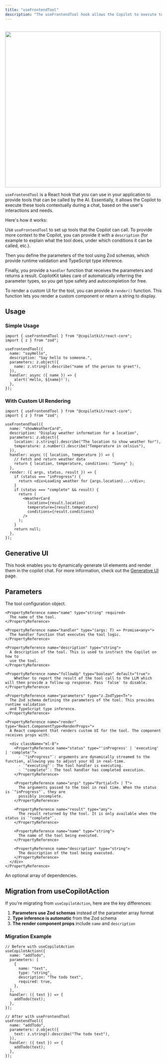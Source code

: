 ```yaml
---
title: "useFrontendTool"
description: "The useFrontendTool hook allows the Copilot to execute tools in the frontend."
---
```


<br />
<img src="https://cdn.copilotkit.ai/docs/copilotkit/images/use-copilot-action/useCopilotAction.gif" width="500" />

`useFrontendTool` is a React hook that you can use in your application to provide
tools that can be called by the AI. Essentially, it allows the Copilot to
execute these tools contextually during a chat, based on the user's interactions
and needs.

Here's how it works:

Use `useFrontendTool` to set up tools that the Copilot can call. To provide
more context to the Copilot, you can provide it with a `description` (for example to explain
what the tool does, under which conditions it can be called, etc.).

Then you define the parameters of the tool using Zod schemas, which provide
runtime validation and TypeScript type inference.

Finally, you provide a `handler` function that receives the parameters and returns a result.
CopilotKit takes care of automatically inferring the parameter types, so you get type safety
and autocompletion for free.

To render a custom UI for the tool, you can provide a `render()` function. This function
lets you render a custom component or return a string to display.

## Usage

### Simple Usage

```tsx
import { useFrontendTool } from "@copilotkit/react-core";
import { z } from "zod";

useFrontendTool({
  name: "sayHello",
  description: "Say hello to someone.",
  parameters: z.object({
    name: z.string().describe("name of the person to greet"),
  }),
  handler: async ({ name }) => {
    alert(`Hello, ${name}!`);
  },
});
```

### With Custom UI Rendering

```tsx
import { useFrontendTool } from "@copilotkit/react-core";
import { z } from "zod";

useFrontendTool({
  name: "showWeatherCard", 
  description: "Display weather information for a location",
  parameters: z.object({
    location: z.string().describe("The location to show weather for"),
    temperature: z.number().describe("Temperature in celsius"),
  }),
  handler: async ({ location, temperature }) => {
    // Fetch and return weather data
    return { location, temperature, conditions: "Sunny" };
  },
  render: ({ args, status, result }) => {
    if (status === "inProgress") {
      return <div>Loading weather for {args.location}...</div>;
    }
    if (status === "complete" && result) {
      return (
        <WeatherCard 
          location={result.location}
          temperature={result.temperature}
          conditions={result.conditions}
        />
      );
    }
    return null;
  },
});
```

## Generative UI

This hook enables you to dynamically generate UI elements and render them in the copilot chat. For more information, check out the [Generative UI](/guides/generative-ui) page.

## Parameters

<PropertyReference name="tool" type="ReactFrontendTool<T>" required>
  The tool configuration object.

    <PropertyReference name="name" type="string" required>
      The name of the tool.
    </PropertyReference>

    <PropertyReference name="handler" type="(args: T) => Promise<any>">
      The handler function that executes the tool logic.
    </PropertyReference>

    <PropertyReference name="description" type="string">
      A description of the tool. This is used to instruct the Copilot on how to
      use the tool.
    </PropertyReference>

    <PropertyReference name="followUp" type="boolean" default="true">
        Whether to report the result of the tool call to the LLM which will then provide a follow-up response. Pass `false` to disable.
    </PropertyReference>

    <PropertyReference name="parameters" type="z.ZodType<T>">
      The Zod schema defining the parameters of the tool. This provides runtime validation
      and TypeScript type inference.
    </PropertyReference>

    <PropertyReference name="render" type="React.ComponentType<RenderProps>">
      A React component that renders custom UI for the tool. The component receives props with:
      
      <div className="ml-8">
        <PropertyReference name="status" type="'inProgress' | 'executing' | 'complete'">
          - `"inProgress"`: arguments are dynamically streamed to the function, allowing you to adjust your UI in real-time.
          - `"executing"`: The tool handler is executing.
          - `"complete"`: The tool handler has completed execution.
        </PropertyReference>

        <PropertyReference name="args" type="Partial<T> | T">
          The arguments passed to the tool in real time. When the status is `"inProgress"`, they are
          possibly incomplete.
        </PropertyReference>

        <PropertyReference name="result" type="any">
          The result returned by the tool. It is only available when the status is `"complete"`.
        </PropertyReference>

        <PropertyReference name="name" type="string">
          The name of the tool being executed.
        </PropertyReference>

        <PropertyReference name="description" type="string">
          The description of the tool being executed.
        </PropertyReference>
      </div>
    </PropertyReference>
</PropertyReference>

<PropertyReference name="dependencies" type="any[]">
  An optional array of dependencies.
</PropertyReference>

## Migration from useCopilotAction

If you're migrating from `useCopilotAction`, here are the key differences:

1. **Parameters use Zod schemas** instead of the parameter array format
2. **Type inference is automatic** from the Zod schema
3. **The render component props** include `name` and `description`

### Migration Example

```tsx
// Before with useCopilotAction
useCopilotAction({
  name: "addTodo",
  parameters: [
    {
      name: "text",
      type: "string",
      description: "The todo text",
      required: true,
    },
  ],
  handler: ({ text }) => {
    addTodo(text);
  },
});

// After with useFrontendTool
useFrontendTool({
  name: "addTodo",
  parameters: z.object({
    text: z.string().describe("The todo text"),
  }),
  handler: ({ text }) => {
    addTodo(text);
  },
});
```
